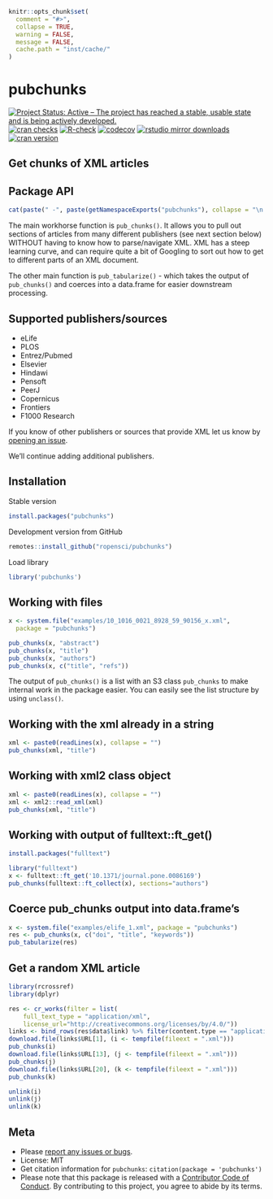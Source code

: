 ```r
knitr::opts_chunk$set(
  comment = "#>",
  collapse = TRUE,
  warning = FALSE,
  message = FALSE,
  cache.path = "inst/cache/"
)
```

pubchunks
=========

[![Project Status: Active – The project has reached a stable, usable state and is being actively developed.](https://www.repostatus.org/badges/latest/active.svg)](https://www.repostatus.org/#active)
[![cran checks](https://cranchecks.info/badges/worst/pubchunks)](https://cranchecks.info/pkgs/pubchunks)
[![R-check](https://github.com/ropensci/pubchunks/workflows/R-check/badge.svg)](https://github.com/ropensci/pubchunks/actions?query=workflow%3AR-check)
[![codecov](https://codecov.io/gh/ropensci/pubchunks/branch/master/graph/badge.svg)](https://codecov.io/gh/ropensci/pubchunks)
[![rstudio mirror downloads](https://cranlogs.r-pkg.org/badges/pubchunks)](https://github.com/r-hub/cranlogs.app)
[![cran version](https://www.r-pkg.org/badges/version/pubchunks)](https://cran.r-project.org/package=pubchunks)

## Get chunks of XML articles


## Package API

```r
cat(paste(" -", paste(getNamespaceExports("pubchunks"), collapse = "\n - ")))
```

The main workhorse function is `pub_chunks()`. It allows you to pull out sections of articles from many different publishers (see next section below) WITHOUT having to know how to parse/navigate XML. XML has a steep learning curve, and can require quite a bit of Googling to sort out how to get to different parts of an XML document. 

The other main function is `pub_tabularize()` - which takes the output of `pub_chunks()` and coerces into a data.frame for easier downstream processing.

## Supported publishers/sources

- eLife
- PLOS
- Entrez/Pubmed
- Elsevier
- Hindawi
- Pensoft
- PeerJ
- Copernicus
- Frontiers
- F1000 Research

If you know of other publishers or sources that provide XML let us know by [opening an issue](https://github.com/ropensci/pubchunks/issues).

We'll continue adding additional publishers.


## Installation

Stable version

```r
install.packages("pubchunks")
```

Development version from GitHub

```r
remotes::install_github("ropensci/pubchunks")
```

Load library

```r
library('pubchunks')
```

## Working with files

```r
x <- system.file("examples/10_1016_0021_8928_59_90156_x.xml", 
  package = "pubchunks")
```

```r
pub_chunks(x, "abstract")
pub_chunks(x, "title")
pub_chunks(x, "authors")
pub_chunks(x, c("title", "refs"))
```

The output of `pub_chunks()` is a list with an S3 class `pub_chunks` to make 
internal work in the package easier. You can easily see the list structure 
by using `unclass()`.

## Working with the xml already in a string

```r
xml <- paste0(readLines(x), collapse = "")
pub_chunks(xml, "title")
```

## Working with xml2 class object

```r
xml <- paste0(readLines(x), collapse = "")
xml <- xml2::read_xml(xml)
pub_chunks(xml, "title")
```

## Working with output of fulltext::ft_get()

```r
install.packages("fulltext")
```

```r
library("fulltext")
x <- fulltext::ft_get('10.1371/journal.pone.0086169')
pub_chunks(fulltext::ft_collect(x), sections="authors")
```

## Coerce pub_chunks output into data.frame's

```r
x <- system.file("examples/elife_1.xml", package = "pubchunks")
res <- pub_chunks(x, c("doi", "title", "keywords"))
pub_tabularize(res)
```

## Get a random XML article

```r
library(rcrossref)
library(dplyr)

res <- cr_works(filter = list(
    full_text_type = "application/xml", 
    license_url="http://creativecommons.org/licenses/by/4.0/"))
links <- bind_rows(res$data$link) %>% filter(content.type == "application/xml")
download.file(links$URL[1], (i <- tempfile(fileext = ".xml")))
pub_chunks(i)
download.file(links$URL[13], (j <- tempfile(fileext = ".xml")))
pub_chunks(j)
download.file(links$URL[20], (k <- tempfile(fileext = ".xml")))
pub_chunks(k)
```

```r
unlink(i)
unlink(j)
unlink(k)
```


## Meta

* Please [report any issues or bugs](https://github.com/ropensci/pubchunks/issues).
* License: MIT
* Get citation information for `pubchunks`: `citation(package = 'pubchunks')`
* Please note that this package is released with a [Contributor Code of Conduct](https://ropensci.org/code-of-conduct/). By contributing to this project, you agree to abide by its terms.
